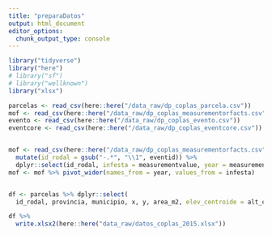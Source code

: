 ```yaml
---
title: "preparaDatos"
output: html_document
editor_options: 
  chunk_output_type: console
---
```



```r
library("tidyverse")
library("here")
# library("sf")
# library("wellknown")
library("xlsx")
```


```r
parcelas <- read_csv(here::here("/data_raw/dp_coplas_parcela.csv"))
mof <- read_csv(here::here("/data_raw/dp_coplas_measurementorfacts.csv")) 
evento <- read_csv(here::here("/data_raw/dp_coplas_evento.csv")) 
eventcore <- read_csv(here::here("/data_raw/dp_coplas_eventcore.csv")) 


mof <- read_csv(here::here("/data_raw/dp_coplas_measurementorfacts.csv")) %>% 
  mutate(id_rodal = gsub("-.*", "\\1", eventid)) %>% 
  dplyr::select(id_rodal, infesta = measurementvalue, year = measurementdetermineddate)
mof <- mof %>% pivot_wider(names_from = year, values_from = infesta)


df <- parcelas %>% dplyr::select(
  id_rodal, provincia, municipio, x, y, area_m2, elev_centroide = alt_centro, elev_min = minimo, elev_max = maximo, elev_mean =promedio) %>% inner_join(mof, by= "id_rodal")

df %>% 
  write.xlsx2(here::here("data_raw/datos_coplas_2015.xlsx"))
```


 

